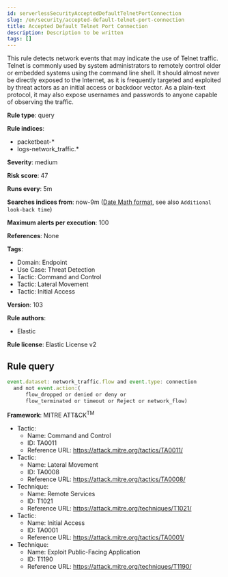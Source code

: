 ```yaml
---
id: serverlessSecurityAcceptedDefaultTelnetPortConnection
slug: /en/security/accepted-default-telnet-port-connection
title: Accepted Default Telnet Port Connection
description: Description to be written
tags: []
---
```


<div id="accepted-default-telnet-port-connection"></div>

This rule detects network events that may indicate the use of Telnet traffic. Telnet is commonly used by system administrators to remotely control older or embedded systems using the command line shell. It should almost never be directly exposed to the Internet, as it is frequently targeted and exploited by threat actors as an initial access or backdoor vector. As a plain-text protocol, it may also expose usernames and passwords to anyone capable of observing the traffic.

**Rule type**: query

**Rule indices**: 

* packetbeat-*
* logs-network_traffic.*

**Severity**: medium

**Risk score**: 47

**Runs every**: 5m

**Searches indices from**: now-9m ([Date Math format](((ref))/common-options.html#date-math), see also <DocLink id="serverlessSecurityRulesUiCreate" section="set-the-rules-schedule">`Additional look-back time`</DocLink>)

**Maximum alerts per execution**: 100

**References**: None

**Tags**: 

* Domain: Endpoint
* Use Case: Threat Detection
* Tactic: Command and Control
* Tactic: Lateral Movement
* Tactic: Initial Access

**Version**: 103

**Rule authors**: 

* Elastic

**Rule license**: Elastic License v2

## Rule query

```js
event.dataset: network_traffic.flow and event.type: connection
  and not event.action:(
      flow_dropped or denied or deny or
      flow_terminated or timeout or Reject or network_flow)

```

**Framework**: MITRE ATT&CK<sup>TM</sup>

* Tactic:
    * Name: Command and Control
    * ID: TA0011
    * Reference URL: https://attack.mitre.org/tactics/TA0011/
* Tactic:
    * Name: Lateral Movement
    * ID: TA0008
    * Reference URL: https://attack.mitre.org/tactics/TA0008/
* Technique:
    * Name: Remote Services
    * ID: T1021
    * Reference URL: https://attack.mitre.org/techniques/T1021/
* Tactic:
    * Name: Initial Access
    * ID: TA0001
    * Reference URL: https://attack.mitre.org/tactics/TA0001/
* Technique:
    * Name: Exploit Public-Facing Application
    * ID: T1190
    * Reference URL: https://attack.mitre.org/techniques/T1190/

